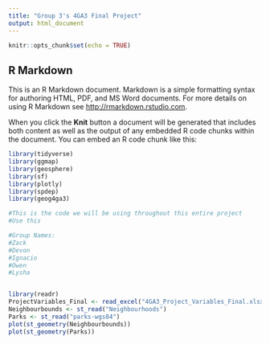 ```yaml
---
title: "Group 3's 4GA3 Final Project"
output: html_document
---
```


```r
knitr::opts_chunk$set(echo = TRUE)
```

## R Markdown

This is an R Markdown document. Markdown is a simple formatting syntax for authoring HTML, PDF, and MS Word documents. For more details on using R Markdown see <http://rmarkdown.rstudio.com>.

When you click the **Knit** button a document will be generated that includes both content as well as the output of any embedded R code chunks within the document. You can embed an R code chunk like this:

```r
library(tidyverse)
library(ggmap)
library(geosphere)
library(sf)
library(plotly)
library(spdep)
library(geog4ga3)
```

```r
#This is the code we will be using throughout this entire project
#Use this

#Group Names:
#Zack
#Devon
#Ignacio
#Owen
#Lysha


library(readr)
ProjectVariables_Final <- read_excel("4GA3_Project_Variables_Final.xlsx")
Neighbourbounds <- st_read("Neighbourhoods")
Parks <- st_read("parks-wgs84")
plot(st_geometry(Neighbourbounds))
plot(st_geometry(Parks))



```

